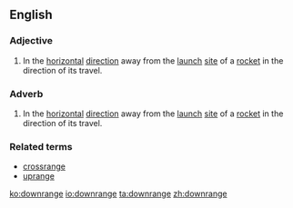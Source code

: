 ==English==

===Adjective===
{{en-adj}}
# In the [[horizontal]] [[direction]] away from the [[launch]] [[site]] of a [[rocket]] in the direction of its travel.
===Adverb===
{{en-adv}}
# In the [[horizontal]] [[direction]] away from the [[launch]] [[site]] of a [[rocket]] in the direction of its travel.

===Related terms===
* [[crossrange]]
* [[uprange]]

[[ko:downrange]]
[[io:downrange]]
[[ta:downrange]]
[[zh:downrange]]
